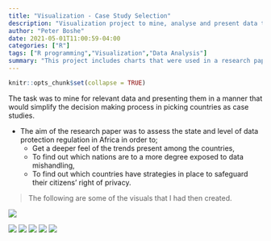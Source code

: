 ```yaml
---
title: "Visualization - Case Study Selection"
description: "Visualization project to mine, analyse and present data to justify selection criteria for a case study"
author: "Peter Boshe"
date: 2021-05-01T11:00:59-04:00
categories: ["R"]
tags: ["R programming","Visualization","Data Analysis"]
summary: "This project includes charts that were used in a research paper on 'Data Protection Regulation in Africa'"
---
```


```r
knitr::opts_chunk$set(collapse = TRUE)
```

The task was to mine for relevant data and presenting them in a manner that would simplify the decision making process in picking countries as case studies.


- The aim of the research paper was to assess the state and level of data protection regulation in Africa in order to;
  - Get a deeper feel of the trends present among the countries, \n
  - To find out which nations are to a more degree exposed to data mishandling,\n
  - To find out which countries have strategies in place to safeguard their citizens' right of privacy.\n

>The following are some of the visuals that I had then created.

![](index.en_files/figure-html/Rplot04.png) 

![](index.en_files/figure-html/Rplot05.png) ![](index.en_files/figure-html/Rplot06.png) ![](index.en_files/figure-html/Rplot07.png) ![](index.en_files/figure-html/Rplot08.png) ![](index.en_files/figure-html/Rplot09.png) 

